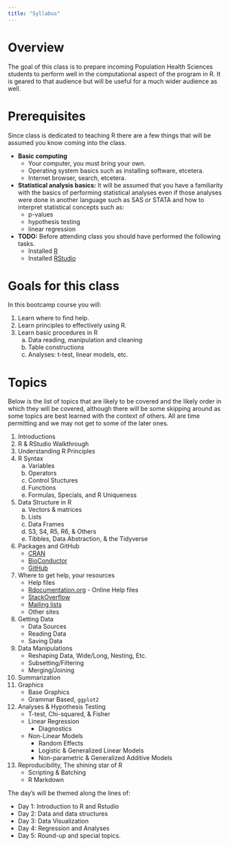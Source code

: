 ```yaml
---
title: "Syllabus"
---
```


Overview
========

The goal of this class is to prepare incoming Population Health Sciences 
students to perform well in the computational aspect of the program in R.
It is geared to that audience but will be useful for a much wider audience as well.


Prerequisites
=============

Since class is dedicated to teaching R there are a few things that will be 
assumed you know coming into the class.

* **Basic computing**
    + Your computer, you must bring your own.
    + Operating system basics such as installing software, etcetera.
    + Internet browser, search, etcetera.
* **Statistical analysis basics:**  It will be assumed that you have a 
  familiarity with the basics of performing statistical analyses even if those 
  analyses were done in another language such as SAS or STATA and how to 
  interpret statistical concepts such as:
    + p-values
    + hypothesis testing
    + linear regression
* **TODO:** Before attending class you should have performed the following tasks.
    + Installed [R](https://cran.r-project.org)
    + Installed [RStudio](https://rstudio.org)

Goals for this class
====================

In this bootcamp course you will:

1. Learn where to find help.
2. Learn principles to effectively using R.
3. Learn basic procedures in R
    a. Data reading, manipulation and cleaning
    b. Table constructions
    c. Analyses: t-test, linear models, etc.


Topics
======

Below is the list of topics that are likely to be covered and the likely order
in which they will be covered, although there will be some skipping around as 
some topics are best learned with the context of others.
All are time permitting and we may not get to some of the later ones.

1. Introductions
2. R & RStudio Walkthrough
3. Understanding R Principles
4. R Syntax
    a. Variables
    b. Operators
    c. Control Stuctures
    d. Functions
    e. Formulas, Specials, and R Uniqueness
5. Data Structure in R
    a. Vectors & matrices
    b. Lists
    c. Data Frames
    d. S3, S4, R5, R6, & Others
    d. Tibbles, Data Abstraction, & the Tidyverse
6. Packages and GitHub
    - [CRAN](https://cran.r-project.org)
    - [BioConductor](https://www.bioconductor.org/)\
    - [GitHub](https://github.com/search?q=language%3AR&type=Repositories&ref=advsearch&l=R&l=)
7. Where to get help, your resources
    * Help files
    * [Rdocumentation.org](https://Rdocumentation.org) - Online Help files
    * [StackOverflow](https://stackoverflow.com/questions/tagged/rlang)
    * [Mailing lists](https://www.r-project.org/mail.html)
    * Other sites
8. Getting Data
    * Data Sources
    * Reading Data
    * Saving Data
9. Data Manipulations
    * Reshaping Data, Wide/Long, Nesting, Etc.
    * Subsetting/Filtering
    * Merging/Joining
10. Summarization
11. Graphics
    * Base Graphics
    * Grammar Based, `ggplot2`
12. Analyses & Hypothesis Testing
    * T-test, Chi-squared, & Fisher
    * Linear Regression
        + Diagnostics
    * Non-Linear Models
        + Random Effects
        + Logistic & Generalized Linear Models
        + Non-parametric & Generalized Additive Models
13. Reproducibility, The shining star of R
    + Scripting & Batching
    + R Markdown
    

The day's will be themed along the lines of:

* Day 1: Introduction to R and Rstudio
* Day 2: Data and data structures
* Day 3: Data Visualization
* Day 4: Regression and Analyses
* Day 5: Round-up and special topics.
